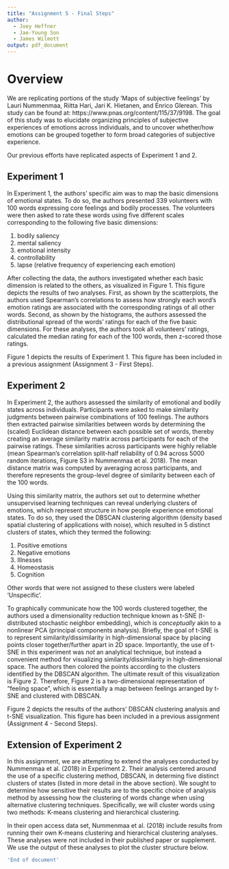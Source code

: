 ```yaml
---
title: "Assignment 5 - Final Steps"
author:
  - Joey Heffner
  - Jae-Young Son
  - James Wilmott
output: pdf_document
---
```


# Overview

We are replicating portions of the study 'Maps of subjective feelings' by Lauri Nummenmaa, Riitta Hari, Jari K. Hietanen, and Enrico Glerean. This study can be found at: https://www.pnas.org/content/115/37/9198. The goal of this study was to elucidate organizing principles of subjective experiences of emotions across individuals, and to uncover whether/how emotions can be grouped together to form broad categories of subjective experience. 

Our previous efforts have replicated aspects of Experiment 1 and 2.

## Experiment 1

In Experiment 1, the authors' specific aim was to map the basic dimensions of emotional states. To do so, the authors presented 339 volunteers with 100 words expressing core feelings and bodily processes. The volunteers were then asked to rate these words using five different scales corresponding to the following five basic dimensions:

1. bodily saliency
2. mental saliency
3. emotional intensity
4. controllability
5. lapse (relative frequency of experiencing each emotion)

After collecting the data, the authors investigated whether each basic dimension is related to the others, as visualized in Figure 1. This figure depicts the results of two analyses. First, as shown by the scatterplots, the authors used Spearman's correlations to assess how strongly each word's emotion ratings are associated with the corresponding ratings of all other words. Second, as shown by the histograms, the authors assessed the distributional spread of the words' ratings for each of the five basic dimensions. For these analyses, the authors took all volunteers' ratings, calculated the median rating for each of the 100 words, then z-scored those ratings.

Figure 1 depicts the results of Experiment 1. This figure has been included in a previous assignment (Assignment 3 - First Steps).

## Experiment 2

In Experiment 2, the authors assessed the similarity of emotional and bodily states across individuals. Participants were asked to make similarity judgments between pairwise combinations of 100 feelings. The authors then extracted pairwise similarities between words by determining the (scaled) Euclidean distance between each possible set of words, thereby creating an average similarity matrix across participants for each of the pairwise ratings. These similarities across participants were highly reliable (mean Spearman's correlation split-half reliability of 0.94 across 5000 random iterations, Figure S3 in Nummenmaa et al. 2018). The mean distance matrix was computed by averaging across participants, and therefore represents the group-level degree of similarity between each of the 100 words.

Using this similarity matrix, the authors set out to determine whether unsupervised learning techniques can reveal underlying clusters of emotions, which represent structure in how people experience emotional states. To do so, they used the DBSCAN clustering algorithm (density based spatial clustering of applications with noise), which resulted in 5 distinct clusters of states, which they termed the following:

1. Positive emotions
2. Negative emotions
3. Illnesses
4. Homeostasis
5. Cognition

Other words that were not assigned to these clusters were labeled 'Unspecific'.

To graphically communicate how the 100 words clustered together, the authors used a dimensionality reduction technique known as t-SNE (t-distributed stochastic neighbor embedding), which is *conceptually* akin to a nonlinear PCA (principal components analysis). Briefly, the goal of t-SNE is to represent similarity/dissimilarity in high-dimensional space by placing points closer together/further apart in 2D space. Importantly, the use of t-SNE in this experiment was *not* an analytical technique, but instead a convenient method for visualizing similarity/dissimilarity in high-dimensional space. The authors then colored the points according to the clusters identified by the DBSCAN algorithm. The ultimate result of this visualization is Figure 2. Therefore, Figure 2 is a two-dimensional representation of "feeling space", which is essentially a map between feelings arranged by t-SNE and clustered with DBSCAN.

Figure 2 depicts the results of the authors' DBSCAN clustering analysis and t-SNE visualization. This figure has been included in a previous assignment (Assignment 4 - Second Steps).

## Extension of Experiment 2

In this assignment, we are attempting to extend the analyses conducted by Nummenmaa et al. (2018) in Experiment 2. Their analysis centered around the use of a specific clustering method, DBSCAN, in determing five distinct clusters of states (listed in more detail in the above section). We sought to determine how sensitive their results are to the specific choice of analysis method by assessing how the clustering of words change when using alternative clustering techniques. Specifically, we will cluster words using two methods: K-means clustering and hierarchical clustering. 

In their open access data set, Nummenmaa et al. (2018) include results from running their own K-means clustering and hierarchical clustering analyses. These analyses were not included in their published paper or supplement. We use the output of these analyses to plot the cluster structure below.



```r
'End of document'
```

